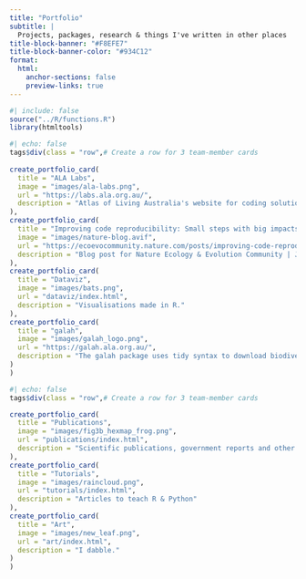 ```yaml
---
title: "Portfolio"
subtitle: |
  Projects, packages, research & things I've written in other places
title-block-banner: "#F8EFE7"
title-block-banner-color: "#934C12"
format: 
  html:
    anchor-sections: false
    preview-links: true
---
```


```r
#| include: false
source("../R/functions.R")
library(htmltools)
```


::: {.column-page}

```r
#| echo: false
tags$div(class = "row",# Create a row for 3 team-member cards
         
create_portfolio_card(
  title = "ALA Labs",
  image = "images/ala-labs.png",
  url = "https://labs.ala.org.au/",
  description = "Atlas of Living Australia's website for coding solutions to scientific problems."
),
create_portfolio_card(
  title = "Improving code reproducibility: Small steps with big impacts",
  image = "images/nature-blog.avif",
  url = "https://ecoevocommunity.nature.com/posts/improving-code-reproducibility-small-steps-with-big-impacts",
  description = "Blog post for Nature Ecology & Evolution Community | July 2023"
),
create_portfolio_card(
  title = "Dataviz",
  image = "images/bats.png",
  url = "dataviz/index.html",
  description = "Visualisations made in R."
),
create_portfolio_card(
  title = "galah",
  image = "images/galah_logo.png",
  url = "https://galah.ala.org.au/",
  description = "The galah package uses tidy syntax to download biodiversity data from GBIF, ALA and other Living Atlases."
)
)
```

```r
#| echo: false
tags$div(class = "row",# Create a row for 3 team-member cards

create_portfolio_card(
  title = "Publications",
  image = "images/fig3b_hexmap_frog.png",
  url = "publications/index.html",
  description = "Scientific publications, government reports and other articles."
),
create_portfolio_card(
  title = "Tutorials",
  image = "images/raincloud.png",
  url = "tutorials/index.html",
  description = "Articles to teach R & Python"
),
create_portfolio_card(
  title = "Art",
  image = "images/new_leaf.png",
  url = "art/index.html",
  description = "I dabble."
)
)
```

:::
